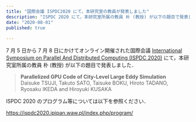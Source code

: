 ```yaml
---
title: "国際会議 ISPDC2020 にて，本研究室の教員が発表しました"
description: "ISPDC 2020 にて，本研究室所属の教員 朴 (教授) が以下の題目で発表しました．"
date: "2020-08-01"
published: true
 
---
```


7 月 5 日から 7 月 8 日にかけてオンライン開催された国際会議 [International Symposium on Parallel And Distributed Computing (ISPDC 2020)](https://ispdc2020.ipipan.waw.pl/) にて，本研究室所属の教員 朴 (教授) が以下の題目で発表しました．

> **Parallelized GPU Code of City-Level Large Eddy Simulation**  
> Daisuke TSUJI, Takuto SATO, Taisuke BOKU, Hiroto TADANO, Ryosaku IKEDA and Hiroyuki KUSAKA

ISPDC 2020 のプログラム等については以下を参照ください．

https://ispdc2020.ipipan.waw.pl/index.php/program/
